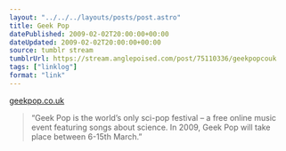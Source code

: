 ```yaml
---
layout: "../../../layouts/posts/post.astro"
title: Geek Pop
datePublished: 2009-02-02T20:00:00+00:00
dateUpdated: 2009-02-02T20:00:00+00:00
source: tumblr stream
tumblrUrl: https://stream.anglepoised.com/post/75110336/geekpopcouk
tags: ["linklog"]
format: "link"
---
```


[geekpop.co.uk][1]

> &ldquo;Geek Pop is the world&rsquo;s only sci-pop festival &#8211; a free online music event featuring songs about science. In 2009, Geek Pop will take place between 6-15th March.&rdquo;

[1]: http://www.geekpop.co.uk/
